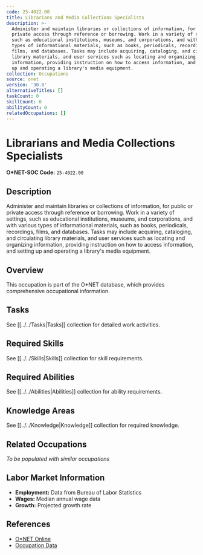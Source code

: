 ```yaml
---
code: 25-4022.00
title: Librarians and Media Collections Specialists
description: >-
  Administer and maintain libraries or collections of information, for public or
  private access through reference or borrowing. Work in a variety of settings,
  such as educational institutions, museums, and corporations, and with various
  types of informational materials, such as books, periodicals, recordings,
  films, and databases. Tasks may include acquiring, cataloging, and circulating
  library materials, and user services such as locating and organizing
  information, providing instruction on how to access information, and setting
  up and operating a library's media equipment.
collection: Occupations
source: onet
version: '30.0'
alternativeTitles: []
taskCount: 0
skillCount: 0
abilityCount: 0
relatedOccupations: []
---
```

# Librarians and Media Collections Specialists

**O*NET-SOC Code:** `25-4022.00`

## Description

Administer and maintain libraries or collections of information, for public or private access through reference or borrowing. Work in a variety of settings, such as educational institutions, museums, and corporations, and with various types of informational materials, such as books, periodicals, recordings, films, and databases. Tasks may include acquiring, cataloging, and circulating library materials, and user services such as locating and organizing information, providing instruction on how to access information, and setting up and operating a library's media equipment.

## Overview

This occupation is part of the O*NET database, which provides comprehensive occupational information.

## Tasks

See [[../../Tasks|Tasks]] collection for detailed work activities.

## Required Skills

See [[../../Skills|Skills]] collection for skill requirements.

## Required Abilities

See [[../../Abilities|Abilities]] collection for ability requirements.

## Knowledge Areas

See [[../../Knowledge|Knowledge]] collection for required knowledge.

## Related Occupations

*To be populated with similar occupations*

## Labor Market Information

- **Employment:** Data from Bureau of Labor Statistics
- **Wages:** Median annual wage data
- **Growth:** Projected growth rate

## References

- [O*NET Online](https://www.onetonline.org/link/summary/25-4022.00)
- [Occupation Data](https://www.onetcenter.org/)
